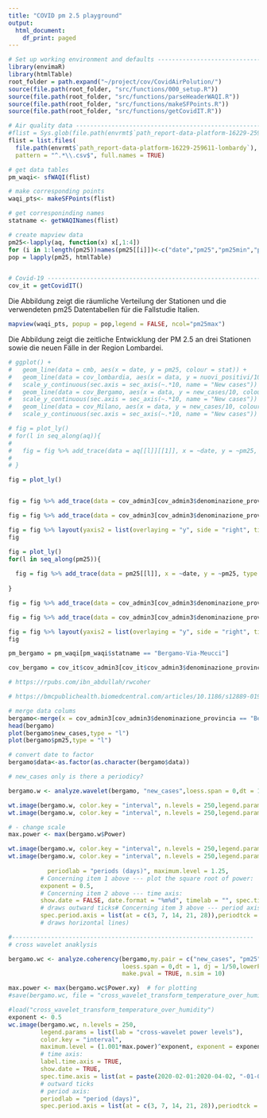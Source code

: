 ```yaml
---
title: "COVID pm 2.5 playground"
output:
  html_document:
    df_print: paged
---
```


```r
# Set up working environment and defaults --------------------------------------
library(envimaR)
library(htmlTable)
root_folder = path.expand("~/project/cov/CovidAirPolution/")
source(file.path(root_folder, "src/functions/000_setup.R"))
source(file.path(root_folder, "src/functions/parseHeaderWAQI.R"))
source(file.path(root_folder, "src/functions/makeSFPoints.R"))
source(file.path(root_folder, "src/functions/getCovidIT.R"))

# Air quality data -------------------------------------------------------------
#flist = Sys.glob(file.path(envrmt$`path_report-data-platform-16229-259611-lombardy`,"*.csv"))
flist = list.files(
  file.path(envrmt$`path_report-data-platform-16229-259611-lombardy`), 
  pattern = "^.*\\.csv$", full.names = TRUE)

# get data tables
pm_waqi<- sfWAQI(flist)

# make corresponding points
waqi_pts<- makeSFPoints(flist)

# get corresponinding names
statname <- getWAQINames(flist)

# create mapview data
pm25<-lapply(aq, function(x) x[,1:4])
for (i in 1:length(pm25))names(pm25[[i]])<-c("date","pm25","pm25min","pm25max")
pop = lapply(pm25, htmlTable)


# Covid-19 ---------------------------------------------------------------------
cov_it = getCovidIT()
```


Die Abbildung zeigt die räumliche Verteilung der Stationen und die verwendeten pm25 Datentabellen für die Fallstudie Italien.
```r
mapview(waqi_pts, popup = pop,legend = FALSE, ncol="pm25max")
```

Die Abbildung zeigt die zeitliche Entwicklung der PM 2.5 an drei Stationen sowie die neuen Fälle in der Region Lombardei.
```r
# ggplot() + 
#   geom_line(data = cmb, aes(x = date, y = pm25, colour = stat)) + 
#   geom_line(data = cov_lombardia, aes(x = data, y = nuovi_positivi/10)) + 
#   scale_y_continuous(sec.axis = sec_axis(~.*10, name = "New cases")) +
#   geom_line(data = cov_Bergamo, aes(x = data, y = new_cases/10, colour = "Covid Bergamo")) + 
#   scale_y_continuous(sec.axis = sec_axis(~.*10, name = "New cases")) +
#   geom_line(data = cov_Milano, aes(x = data, y = new_cases/10, colour = "Covid Milano")) + 
#   scale_y_continuous(sec.axis = sec_axis(~.*10, name = "New cases"))

# fig = plot_ly() 
# for(l in seq_along(aq)){
#   
#   fig = fig %>% add_trace(data = aq[[l]][[1]], x = ~date, y = ~pm25, type = 'scatter', name = paste("pm 2.5", names(aq[1])), mode = 'lines+markers')
#   
# }

fig = plot_ly() 


fig = fig %>% add_trace(data = cov_admin3[cov_admin3$denominazione_provincia == "Bergamo",], x = ~data, y = ~new_cases, yaxis = "y2", name = "New cases Bergamo", line=list(color ="red", width = 5, dash = 'dot') ,mode = 'lines+markers')

fig = fig %>% add_trace(data = cov_admin3[cov_admin3$denominazione_provincia == "Milano",], x = ~data, y = ~new_cases, yaxis = "y2", name = "New cases Milano", line = list(color = 'rgb(205, 12, 24)', width = 4, dash = 'dot'),mode = 'lines+markers')

fig = fig %>% layout(yaxis2 = list(overlaying = "y", side = "right", title = "new cases"))
fig

fig = plot_ly() 
for(l in seq_along(pm25)){
  
  fig = fig %>% add_trace(data = pm25[[l]], x = ~date, y = ~pm25, type = 'scatter', name = paste("pm 2.5",waqnames[l]), mode = 'lines+markers')
  
}

fig = fig %>% add_trace(data = cov_admin3[cov_admin3$denominazione_provincia == "Bergamo",], x = ~data, y = ~new_cases, yaxis = "y2", name = "New cases Bergamo", line=list(color ="red", width = 5, dash = 'dot') ,mode = 'lines+markers')

fig = fig %>% add_trace(data = cov_admin3[cov_admin3$denominazione_provincia == "Milano",], x = ~data, y = ~new_cases, yaxis = "y2", name = "New cases Milano", line = list(color = 'rgb(205, 12, 24)', width = 4, dash = 'dot'),mode = 'lines+markers')

fig = fig %>% layout(yaxis2 = list(overlaying = "y", side = "right", title = "new cases"))
fig
```

```r
pm_bergamo = pm_waqi[pm_waqi$statname == "Bergamo-Via-Meucci"]

cov_bergamo = cov_it$cov_admin3[cov_it$cov_admin3$denominazione_provincia == "Bergamo",]

# https://rpubs.com/ibn_abdullah/rwcoher

# https://bmcpublichealth.biomedcentral.com/articles/10.1186/s12889-019-7607-2
```



```r

# merge data colums
bergamo<-merge(x = cov_admin3[cov_admin3$denominazione_provincia == "Bergamo",], y = pm25[[8]], by = "data",sort = T)
head(bergamo)
plot(bergamo$new_cases,type = "l")
plot(bergamo$pm25,type = "l")
```

```r
# convert date to factor
bergamo$data<-as.factor(as.character(bergamo$data))

# new_cases only is there a periodicy?

bergamo.w <- analyze.wavelet(bergamo, "new_cases",loess.span = 0,dt = 1, dj = 1/50,lowerPeriod = 1, upperPeriod = 28,make.pval = TRUE, n.sim = 10)

wt.image(bergamo.w, color.key = "interval", n.levels = 250,legend.params = list(lab = "wavelet power levels"),periodlab = "period (days)", timelab = "")
wt.image(bergamo.w, color.key = "interval", n.levels = 250,legend.params = list(lab = "wavelet power levels"),periodlab = "period (days)",label.time.axis = TRUE)

# - change scale 
max.power <- max(bergamo.w$Power)

wt.image(bergamo.w, color.key = "interval", n.levels = 250,legend.params = list(lab = "wavelet power levels"),periodlab = "period (days)",maximum.level = 1.001*max.power,show.date = TRUE, date.format = "%F", timelab = "")
wt.image(bergamo.w, color.key = "interval", n.levels = 250,legend.params = list(lab = "wavelet power levels",
                                                                           label.digits = 2),
           periodlab = "periods (days)", maximum.level = 1.25, 
         # Concerning item 1 above --- plot the square root of power:
         exponent = 0.5,
         # Concerning item 2 above --- time axis:
         show.date = FALSE, date.format = "%m%d", timelab = "", spec.time.axis = list(at = c(paste(2005:2014, "-01-01", sep = "")),labels = c(2005:2014)),timetcl = -0.5,  
         # draws outward ticks# Concerning item 3 above --- period axis:
         spec.period.axis = list(at = c(3, 7, 14, 21, 28)),periodtck = 1, periodtcl = NULL  )
         # draws horizontal lines)

```

```r

#--------------------------------------------------------------------
# cross wavelet anaklysis

bergamo.wc <- analyze.coherency(bergamo,my.pair = c("new_cases", "pm25"),
                                loess.span = 0,dt = 1, dj = 1/50,lowerPeriod = 1, upperPeriod = 28,
                                make.pval = TRUE, n.sim = 10)

max.power <- max(bergamo.wc$Power.xy)  # for plotting
#save(bergamo.wc, file = "cross_wavelet_transform_temperature_over_humidity")

#load("cross_wavelet_transform_temperature_over_humidity")
exponent <- 0.5
wc.image(bergamo.wc, n.levels = 250,
         legend.params = list(lab = "cross-wavelet power levels"),
         color.key = "interval",
         maximum.level = (1.001*max.power)^exponent, exponent = exponent,
         # time axis:
         label.time.axis = TRUE, 
         show.date = TRUE,
         spec.time.axis = list(at = paste(2020-02-01:2020-04-02, "-01-01", sep = ""),labels = 2020-02:2020-04),timetcl = -0.5, 
         # outward ticks
         # period axis:
         periodlab = "period (days)",
         spec.period.axis = list(at = c(3, 7, 14, 21, 28)),periodtck = 1, periodtcl = NULL)

```

